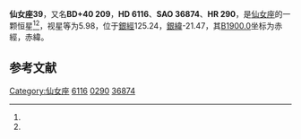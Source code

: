 {{Starbox begin
| name = 仙女座39
}}
{{Starbox observe
| epoch = [[J2000.0|J2000.0]]
| constell = [[仙女座|仙女座]]<ref name=SIMBAD>{{cite web
 | url=http://simbad.u-strasbg.fr/simbad/sim-id?Ident=HR+290
 | title =Pulsating variable Star
 | publisher=Centre de Données astronomiques de Strasbourg
 | work=SIMBAD
 | accessdate=2012-07-13}}</ref><ref name=DATA>{{cite web
 | url=http://vizier.u-strasbg.fr/viz-bin/VizieR-5?-out.add=.&-source=5050&-corr=PK=HR&-out.max=9999&HR=290
 | title=VizieR Detailed Page
 | accessdate=2012-07-13
 | archive-date=2016-03-05
 | archive-url=https://web.archive.org/web/20160305203340/http://vizier.u-strasbg.fr/viz-bin/VizieR-5?-out.add=.&-source=5050&-corr=PK=HR&-out.max=9999&HR=290
 | dead-url=no
 }}</ref>
| 星官 = 
| ra = {{RA|1|2|54.3}}<ref name=SIMBAD /><ref name=DATA />
| dec = {{DEC|+41|20|42}}<ref name=SIMBAD /><ref name=DATA />
| appmag_v = 5.98<ref name=SIMBAD /><ref name=DATA />
}}
{{Starbox character
| class = A5m<ref name=SIMBAD /><ref name=DATA />
| b-v = 0.16<ref name=SIMBAD /><ref name=DATA />
| u-b = 0.1<ref name=SIMBAD /><ref name=DATA />
| r-i = 0.05<ref name=SIMBAD /><ref name=DATA />
| variable = 
}}
{{Starbox astrometry
| radial_v = 0.1
| prop_mo_ra = 4
| parallax = 
| p_error = 
}}
{{Starbox catalog
| names =BD+40 209，[[SAO星表|SAO]] 36874，[[HD星表|HD]] 6116，[[HR星表|HR]] 290}}
{{Starbox reference |Simbad=HR+290}}
{{Starbox end}}

'''仙女座39'''，又名'''BD+40 209'''，'''HD 6116'''、'''SAO 36874'''、'''HR 290'''，是[[仙女座|仙女座]]的一颗恒星<ref name=SIMBAD /><ref name=DATA />，视星等为5.98，位于[[銀道座標系|銀經]]125.24，[[銀道座標系|銀緯]]-21.47，其[[B1900.0|B1900.0]]坐标为赤經{{RA|0|57|16.9}}，赤緯{{DEC|+40|-21.47|27}}。

== 参考文献 ==
{{reflist}}

{{star-stub}}

{{仙女座恒星}}
[[Category:仙女座|Category:仙女座]]
[[Category:HD和HDE天體|6116]]
[[Category:HR天體|0290]]
[[Category:SAO天體|36874]]